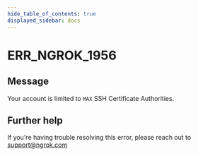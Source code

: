 ```yaml
---
hide_table_of_contents: true
displayed_sidebar: docs
---
```



# ERR_NGROK_1956

## Message

Your account is limited to `MAX` SSH Certificate Authorities.

<ErrorDetails error="err_ngrok_1956" />

## Further help

If you're having trouble resolving this error, please reach out to [support@ngrok.com](mailto:support@ngrok.com?subject=Help%20with%20ERR_NGROK_1956)
